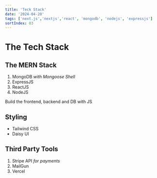 ```yaml
---
title: 'Teck Stack'
date: '2024-04-28'
tags: ['next.js','nextjs','react', 'mongodb', 'nodejs', 'expressjs']
sortIndex: 03
---
```


# The Tech Stack

## The MERN Stack

1. MongoDB *with Mongoose Shell*
2. ExpressJS
3. ReactJS
4. NodeJS

Build the frontend, backend and DB with JS

## Styling

- Tailwind CSS
- Daisy UI

## Third Party Tools

1. Stripe API *for payments*
2. MailGun
3. Vercel